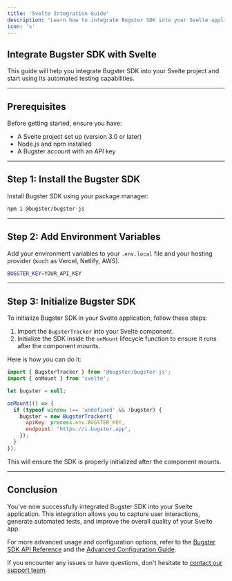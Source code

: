 ```yaml
---
title: 'Svelte Integration Guide'
description: 'Learn how to integrate Bugster SDK into your Svelte application'
icon: 's'
---
```


## Integrate Bugster SDK with Svelte

This guide will help you integrate Bugster SDK into your Svelte project and start using its automated testing capabilities.

---

## Prerequisites

Before getting started, ensure you have:

- A Svelte project set up (version 3.0 or later)
- Node.js and npm installed
- A Bugster account with an API key

---

## Step 1: Install the Bugster SDK

Install Bugster SDK using your package manager:

```bash
npm i @bugster/bugster-js
```

---

## Step 2: Add Environment Variables

Add your environment variables to your `.env.local` file and your hosting provider (such as Vercel, Netlify, AWS).

```bash
BUGSTER_KEY=YOUR_API_KEY
```

---

## Step 3: Initialize Bugster SDK

To initialize Bugster SDK in your Svelte application, follow these steps:

1. Import the ```BugsterTracker``` into your Svelte component.
2. Initialize the SDK inside the ```onMount``` lifecycle function to ensure it runs after the component mounts.

Here is how you can do it:

```javascript
import { BugsterTracker } from '@bugster/bugster-js';
import { onMount } from 'svelte';

let bugster = null;

onMount(() => {
  if (typeof window !== 'undefined' && !bugster) {
    bugster = new BugsterTracker({
      apiKey: process.env.BUGSTER_KEY,
      endpoint: "https://i.bugster.app",
    });
  }
});
```

This will ensure the SDK is properly initialized after the component mounts.

---

## Conclusion

You've now successfully integrated Bugster SDK into your Svelte application. This integration allows you to capture user interactions, generate automated tests, and improve the overall quality of your Svelte app.

For more advanced usage and configuration options, refer to the [Bugster SDK API Reference](/api-reference) and the [Advanced Configuration Guide](/advanced-configuration).

If you encounter any issues or have questions, don't hesitate to [contact our support team](https://bugster.app/contact).
